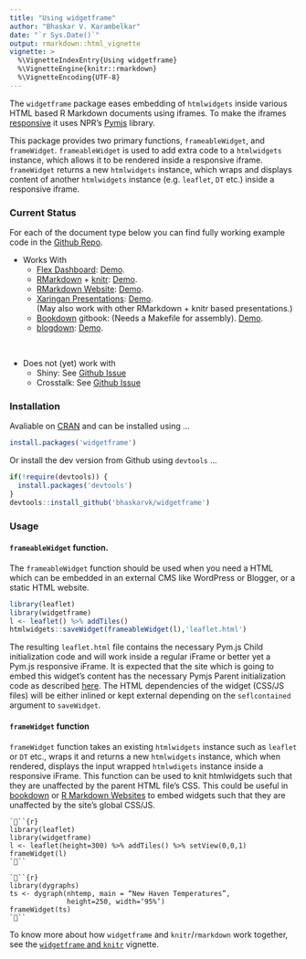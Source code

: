 ```yaml
---
title: "Using widgetframe"
author: "Bhaskar V. Karambelkar"
date: "`r Sys.Date()`"
output: rmarkdown::html_vignette
vignette: >
  %\VignetteIndexEntry{Using widgetframe}
  %\VignetteEngine{knitr::rmarkdown}
  %\VignetteEncoding{UTF-8}
---
```


The `widgetframe` package eases embedding of  `htmlwidgets` inside various HTML based R Markdown documents using iframes.
To make the iframes [responsive](https://en.wikipedia.org/wiki/Responsive_web_design) it uses NPR's [Pymjs](http://blog.apps.npr.org/pym.js/) library.

This package provides two primary functions, `frameableWidget`, and `frameWidget`. `frameableWidget` is used to add extra code to a `htmlwidgets` instance, which allows it to be rendered inside a responsive iframe. `frameWidget` returns a new `htmlwidgets` instance, which wraps and displays content of another `htmlwidgets` instance (e.g. `leaflet`, `DT` etc.) inside a responsive iframe. 

### Current Status

For each of the document type below you can find fully working example code in the [Github Repo](https://github.com/bhaskarvk/widgetframe/tree/master/inst/examples).

- Works With
    * [Flex Dashboard](http://rmarkdown.rstudio.com/flexdashboard/):  [Demo](https://rawgit.com/bhaskarvk/widgetframe/master/inst/examples/flexdashboard/dashboard.html).
    * [RMarkdown](rmarkdown.rstudio.com) + [knitr](yihui.name/knitr/):  [Demo](https://rawgit.com/bhaskarvk/widgetframe/master/inst/examples/rmarkdown/knitr_example.html).
    * [RMarkdown Website](http://rmarkdown.rstudio.com/lesson-13.html):  [Demo](https://rawgit.com/bhaskarvk/widgetframe/master/inst/examples/rmarkdown-website/site/index.html).
    * [Xaringan Presentations](https://slides.yihui.name/xaringan/):  [Demo](https://rawgit.com/bhaskarvk/widgetframe/master/inst/examples/xaringan/widgetframe.html#1).<br/>(May also work with other RMarkdown + knitr based presentations.)
    * [Bookdown](https://bookdown.org/) gitbook: (Needs a Makefile for assembly).  [Demo](https://rawgit.com/bhaskarvk/widgetframe/master/inst/examples/bookdown/book/index.html).
    * [blogdown](https://github.com/rstudio/blogdown/):  [Demo](https://rawgit.com/bhaskarvk/widgetframe/master/inst/examples/blogdown/public/index.html).

<br/>

- Does not (yet) work with
    * Shiny: See [Github Issue](https://github.com/bhaskarvk/widgetframe/issues/11)
    * Crosstalk: See [Github Issue](https://github.com/bhaskarvk/widgetframe/issues/3)

### Installation

Avaliable on [CRAN](https://cran.r-project.org/package=widgetframe) and can be installed using ...

```r
install.packages('widgetframe')
```

Or install the dev version from Github using `devtools` ...


```r
if(!require(devtools)) {
  install.packages('devtools')
}
devtools::install_github('bhaskarvk/widgetframe')
```

### Usage

#### `frameableWidget` function.

The `frameableWidget` function should be used when you need a HTML which can be embedded in an external CMS like WordPress or Blogger, or a static HTML website.

```r
library(leaflet)
library(widgetframe)
l <- leaflet() %>% addTiles()
htmlwidgets::saveWidget(frameableWidget(l),'leaflet.html')
```

The resulting `leaflet.html` file contains the necessary Pym.js Child initialization code and will work inside a regular iFrame or better yet a Pym.js responsive iFrame. It is expected that the site which is going to embed this widget's content has the necessary Pymjs Parent initialization code as described [here](http://blog.apps.npr.org/pym.js/). The HTML dependencies of the widget (CSS/JS files) will be either inlined or kept external depending on the `seflcontained` argument to `saveWidget`.

#### `frameWidget` function

`frameWidget` function takes an existing `htmlwidgets` instance such as `leaflet` or `DT` etc., wraps it and returns a new `htmlwidgets` instance, which when rendered, displays the input wrapped `htmlwdigets` instance inside a responsive iFrame. This function can be used to knit htmlwidgets such that they are unaffected by the parent HTML file's CSS. This could be useful in [bookdown](https://bookdown.org/) or [R Markdown Websites](http://rmarkdown.rstudio.com/rmarkdown_websites.html) to embed widgets such that they are unaffected by the site's global CSS/JS. 

```
```{r}
library(leaflet)
library(widgetframe)
l <- leaflet(height=300) %>% addTiles() %>% setView(0,0,1)
frameWidget(l)
```
```

```
```{r}
library(dygraphs)
ts <- dygraph(nhtemp, main = “New Haven Temperatures”,
              height=250, width=‘95%’) 
frameWidget(ts)
```
``` 

To know more about how `widgetframe` and `knitr`/`rmarkdown` work together, see the [`widgetframe` and `knitr`](widgetframe_and_knitr.html) vignette.
